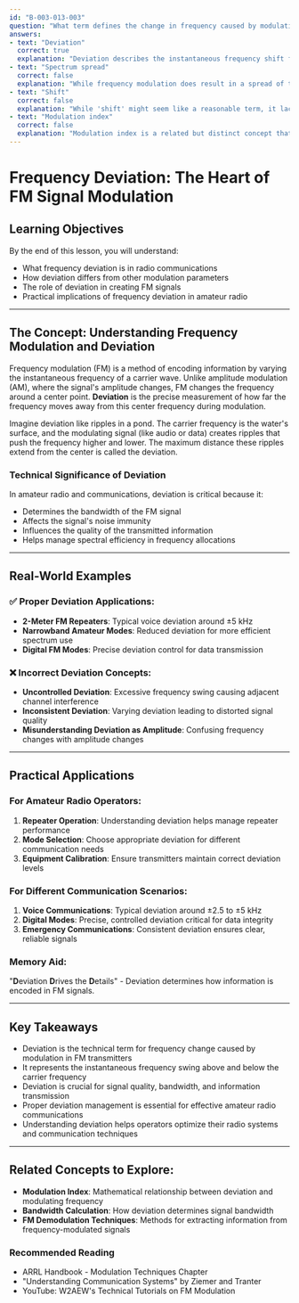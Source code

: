 ```yaml
---
id: "B-003-013-003"
question: "What term defines the change in frequency caused by modulation in an FM transmitter?"
answers:
- text: "Deviation"
  correct: true
  explanation: "Deviation describes the instantaneous frequency shift from the carrier frequency during frequency modulation. In FM, the audio or data signal causes the transmitter's frequency to swing above and below the center (carrier) frequency, with the amount of frequency change representing the modulating signal's amplitude and frequency. This frequency variation is precisely what defines the 'deviation' in frequency modulation."
- text: "Spectrum spread"
  correct: false
  explanation: "While frequency modulation does result in a spread of the signal's spectral components, 'spectrum spread' is not the technical term for the frequency change caused by modulation. Spectrum spread describes the overall bandwidth occupied by the FM signal, which is a result of deviation, but is not the deviation itself."
- text: "Shift"
  correct: false
  explanation: "While 'shift' might seem like a reasonable term, it lacks the specific technical meaning of deviation in FM communications. The term 'shift' is too general and doesn't capture the precise, measurable frequency variation that occurs during frequency modulation."
- text: "Modulation index"
  correct: false
  explanation: "Modulation index is a related but distinct concept that describes the ratio of the deviation frequency to the modulating frequency. While it's an important parameter in FM systems, it is not the term used to describe the actual frequency change caused by modulation."
---
```


# Frequency Deviation: The Heart of FM Signal Modulation

## Learning Objectives
By the end of this lesson, you will understand:
- What frequency deviation is in radio communications
- How deviation differs from other modulation parameters
- The role of deviation in creating FM signals
- Practical implications of frequency deviation in amateur radio

---

## The Concept: Understanding Frequency Modulation and Deviation

Frequency modulation (FM) is a method of encoding information by varying the instantaneous frequency of a carrier wave. Unlike amplitude modulation (AM), where the signal's amplitude changes, FM changes the frequency around a center point. **Deviation** is the precise measurement of how far the frequency moves away from this center frequency during modulation.

Imagine deviation like ripples in a pond. The carrier frequency is the water's surface, and the modulating signal (like audio or data) creates ripples that push the frequency higher and lower. The maximum distance these ripples extend from the center is called the deviation.

### Technical Significance of Deviation

In amateur radio and communications, deviation is critical because it:
- Determines the bandwidth of the FM signal
- Affects the signal's noise immunity
- Influences the quality of the transmitted information
- Helps manage spectral efficiency in frequency allocations

---

## Real-World Examples

### ✅ Proper Deviation Applications:
- **2-Meter FM Repeaters**: Typical voice deviation around ±5 kHz
- **Narrowband Amateur Modes**: Reduced deviation for more efficient spectrum use
- **Digital FM Modes**: Precise deviation control for data transmission

### ❌ Incorrect Deviation Concepts:
- **Uncontrolled Deviation**: Excessive frequency swing causing adjacent channel interference
- **Inconsistent Deviation**: Varying deviation leading to distorted signal quality
- **Misunderstanding Deviation as Amplitude**: Confusing frequency changes with amplitude changes

---

## Practical Applications

### For Amateur Radio Operators:
1. **Repeater Operation**: Understanding deviation helps manage repeater performance
2. **Mode Selection**: Choose appropriate deviation for different communication needs
3. **Equipment Calibration**: Ensure transmitters maintain correct deviation levels

### For Different Communication Scenarios:
1. **Voice Communications**: Typical deviation around ±2.5 to ±5 kHz
2. **Digital Modes**: Precise, controlled deviation critical for data integrity
3. **Emergency Communications**: Consistent deviation ensures clear, reliable signals

### Memory Aid:
"**D**eviation **D**rives the **D**etails" - Deviation determines how information is encoded in FM signals.

---

## Key Takeaways

- Deviation is the technical term for frequency change caused by modulation in FM transmitters
- It represents the instantaneous frequency swing above and below the carrier frequency
- Deviation is crucial for signal quality, bandwidth, and information transmission
- Proper deviation management is essential for effective amateur radio communications
- Understanding deviation helps operators optimize their radio systems and communication techniques

---

## Related Concepts to Explore:
- **Modulation Index**: Mathematical relationship between deviation and modulating frequency
- **Bandwidth Calculation**: How deviation determines signal bandwidth
- **FM Demodulation Techniques**: Methods for extracting information from frequency-modulated signals

### Recommended Reading
- ARRL Handbook - Modulation Techniques Chapter
- "Understanding Communication Systems" by Ziemer and Tranter
- YouTube: W2AEW's Technical Tutorials on FM Modulation